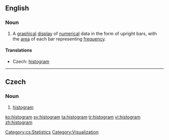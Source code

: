 ==English==
{{wikipedia}}
===Noun===
{{en-noun}}

# {{statistics}} A [[graphical]] [[display]] of [[numerical]] data in the form of upright bars, with the [[area]] of each bar representing [[frequency]].

====Translations====
{{trans-top|graphical display}}
* Czech: [[#Czech|histogram]] {{m}}
{{trans-mid}}
{{trans-bottom}}

----

==Czech==

===Noun===
{{cs-noun|g=m}}

# [[#English|histogram]]

[[Category:cs:Statistics]]
[[Category:Visualization]]

[[ko:histogram]]
[[sv:histogram]]
[[ta:histogram]]
[[tr:histogram]]
[[vi:histogram]]
[[zh:histogram]]